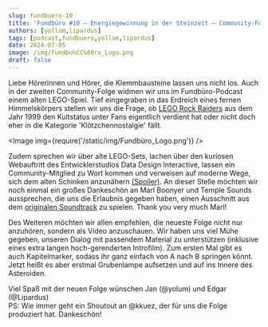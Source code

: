```yaml
---
slug: fundbuero-10
title: 'Fundbüro #10 – Energiegewinnung in der Steinzeit – Community-Folge 2'
authors: [yollum,lipardus]
tags: [podcast,fundbuero,yollum,lipardus]
date: 2024-07-05
image: /img/Fundbu%CC%88ro_Logo.png
draft: false
---
```



Liebe Hörerinnen und Hörer, die Klemmbausteine lassen uns nicht los. Auch in der zweiten Community-Folge widmen wir uns im Fundbüro-Podcast einem alten LEGO-Spiel. Tief eingegraben in das Erdreich eines fernen Himmelskörpers stellen wir uns die Frage, ob [LEGO Rock Raiders](https://www.mobygames.com/game/2993/lego-rock-raiders) aus dem Jahr 1999 den Kultstatus unter Fans eigentlich verdient hat oder nicht doch eher in die Kategorie 'Klötzchennostalgie' fällt.

<Image img={require('/static/img/Fundbüro_Logo.png')} />

<!--truncate-->

Zudem sprechen wir über alte LEGO-Sets, lachen über den kuriosen Webauftritt des Entwicklerstudios Data Design Interactive, lassen ein Community-Mitglied zu Wort kommen und verweisen auf moderne Wege, sich dem alten Schinken anzunähern [(Spoiler)](https://manicminers.baraklava.com). An dieser Stelle möchten wir noch einmal ein großes Dankeschön an Marl Boonyer und Temple Sounds aussprechen, die uns die Erlaubnis gegeben haben, einen Ausschnitt aus dem [originalen Soundtrack](https://templesound.bandcamp.com/album/rockraiders-ep) zu spielen. Thank you very much Marl!

Des Weiteren möchten wir allen empfehlen, die neueste Folge nicht nur anzuhören, sondern als Video anzuschauen. Wir haben uns viel Mühe gegeben, unseren Dialog mit passendem Material zu unterstützen (inklusive eines extra langen hoch-gerenderten Introfilm). Zum ersten Mal gibt es auch Kapitelmarker, sodass ihr ganz einfach von A nach B springen könnt. Jetzt heißt es aber erstmal Grubenlampe aufsetzen und auf ins Innere des Asteroiden.

Viel Spaß mit der neuen Folge wünschen Jan (@yolum) und Edgar (@Lipardus)  
PS: Wie immer geht ein Shoutout an @kkuez, der für uns die Folge produziert hat. Dankeschön!

<ReactPlayer
    width="100%"
    height="50px"
    controls
    url='https://m10z.picnotes.de/Fundbuero/Fundbuero_010.mp3'
/>
